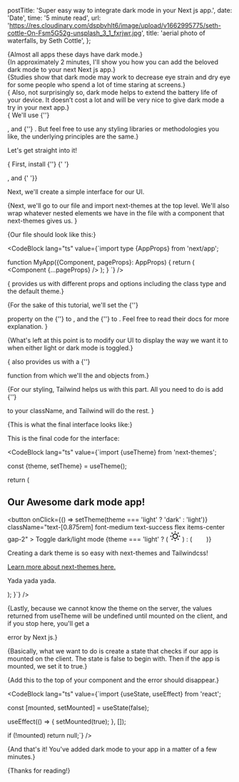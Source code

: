 
  postTitle: 'Super easy way to integrate dark mode in your Next js app.',
  date: 'Date',
  time: '5 minute read',
  url: 'https://res.cloudinary.com/dspbvhlt6/image/upload/v1662995775/seth-cottle-On-Fsm5G52g-unsplash_3_1_fxrjwr.jpg',
  title: 'aerial photo of waterfalls, by Seth Cottle',
};

{<Text>Almost all apps these days have dark mode.</Text>}  
{<Text>In approximately 2 minutes, I'll show you how you can add the beloved
dark mode to your next Next js app.</Text>}  
{<Text>Studies show that dark mode may work to decrease eye strain and dry eye
for some people who spend a lot of time staring at screens.</Text>}  
{<Text> Also, not surprisingly so, dark mode helps to extend the battery life of
your device. It doesn’t cost a lot and will be very nice to give dark mode a try
in your next app.</Text>}  
{<Text> We'll use {''}

<ExternalUrl text='next-themes' href='https://www.npmjs.com/package/next-themes' />, and {''}
<ExternalUrl text='Tailwindcss' href='https://tailwindcss.com/' />. But feel free to use any styling libraries or methodologies you
like, the underlying principles are the same.</Text>}

<Text>Let's get straight into it!</Text>

{<Text> First, install {''} <QuoteText quote="next-themes" />{' '}

<BoldText text="(npm i next-themes)" />, and <ExternalUrl
  href="https://tailwindcss.com/docs/installation"
  text="add Tailwindcss as a dev
dependency."
/>{' '}</Text>}

<Text>Next, we'll create a simple interface for our UI.</Text>

<Interface />

{<Text>Next, we'll go to our <QuoteText quote="_app.tsx" /> file and import
next-themes at the top level. We'll also wrap whatever nested elements we have
in the file with a <QuoteText quote="ThemeProvider" /> component that
next-themes gives us. </Text>}

{<Text>Our <QuoteText quote="_app.tsx" /> file should look like this:</Text>}

<CodeBlock
  lang="ts"
  value={`import type {AppProps} from 'next/app';
  
function MyApp({Component, pageProps}: AppProps) {
return (
  <ThemeProvider attribute="class" defaultTheme="system">
    <Layout>
      <Component {...pageProps} />
    </Layout>
  </ThemeProvider>
  );
} `}
/>

{<Text><QuoteText quote="next-themes" /> provides us with different props and
options including the class type and the default theme.</Text>}

{<Text>For the sake of this tutorial, we'll set the {''}

<QuoteText quote="attribute" /> property on the {''}
<QuoteText quote="ThemeProvider" /> to <QuoteText quote="class" />, and the {''}
<QuoteText quote="defaultTheme" /> to <QuoteText quote="system" />. Feel free to read their docs <ExternalUrl href='https://github.com/pacocoursey/next-themes' text='here'/>  for more explanation. </Text>}

{<Text>What's left at this point is to modify our UI to display the way we want
it to when either light or dark mode is toggled.</Text>}

{<Text><QuoteText quote="next-themes" /> also provides us with a {''}

<QuoteText quote="useTheme" /> function from which we'll <ExternalUrl text="destructure" href="https://developer.mozilla.org/en-US/docs/Web/JavaScript/Reference/Operators/Destructuring_assignment"/> the <QuoteText quote="theme" /> and <QuoteText quote="setTheme" /> objects from.</Text>}

{<Text>For our styling, Tailwind helps us with this part. All you need to do is
add {''}

<QuoteText quote="dark:..." /> to your className, and Tailwind will do the
rest. </Text>}

{<Text>This is what the final interface looks like:</Text>}

<InterfaceIntegrated />

<Text>This is the final code for the interface:</Text>

<CodeBlock
  lang="ts"
  value={`import {useTheme} from 'next-themes';
  
  const {theme, setTheme} = useTheme();
  
  return (
    <section className="flex flex-col items-start gap-6 px-4 py-4 my-8 border-2 rounded basis-full dark:border-white-700 dark:text-white text-grey-800">
      <div className="flex gap-5 items-center justify-between">
        <h1 className="text-md">Our Awesome dark mode app!</h1>
        <button
          onClick={() => setTheme(theme === 'light' ? 'dark' : 'light')}
          className="text-[0.875rem] font-medium text-success flex items-center gap-2"
        >
          <span>Toggle dark/light mode</span>
          {theme === 'light' ? (
            <svg
              xmlns="http://www.w3.org/2000/svg"
              viewBox="0 0 24 24"
              width="24"
              height="24"
            >
              <path fill="none" d="M0 0h24v24H0z" />
              <path d="M12 18a6 6 0 1 1 0-12 6 6 0 0 1 0 12zm0-2a4 4 0 1 0 0-8 4 4 0 0 0 0 8zM11 1h2v3h-2V1zm0 19h2v3h-2v-3zM3.515 4.929l1.414-1.414L7.05 5.636 5.636 7.05 3.515 4.93zM16.95 18.364l1.414-1.414 2.121 2.121-1.414 1.414-2.121-2.121zm2.121-14.85l1.414 1.415-2.121 2.121-1.414-1.414 2.121-2.121zM5.636 16.95l1.414 1.414-2.121 2.121-1.414-1.414 2.121-2.121zM23 11v2h-3v-2h3zM4 11v2H1v-2h3z" />
            </svg>
          ) : (
            <svg
              xmlns="http://www.w3.org/2000/svg"
              viewBox="0 0 24 24"
              width="24"
              height="24"
              fill="#fff"
            >
              <path fill="none" d="M0 0h24v24H0z" />
              <path d="M10 7a7 7 0 0 0 12 4.9v.1c0 5.523-4.477 10-10 10S2 17.523 2 12 6.477 2 12 2h.1A6.979 6.979 0 0 0 10 7zm-6 5a8 8 0 0 0 15.062 3.762A9 9 0 0 1 8.238 4.938 7.999 7.999 0 0 0 4 12z" />
            </svg>
          )}
        </button>
      </div>
      <div className="w-20 h-20 rounded-full bg-info dark:bg-brown" />
      <p className="font-medium">
        Creating a dark theme is so easy with next-themes and Tailwindcss!
      </p>
      <a
        href="https://www.npmjs.com/package/next-themes"
        target="_blank"
        rel="noopener noreferrer"
        className="underline"
      >
        Learn more about next-themes here.
      </a>
      <p>Yada yada yada.</p>
    </section>
  );
}`}
/>

{<Text>Lastly, because we cannot know the theme on the server, the values
returned from useTheme will be undefined until mounted on the client, and if you
stop here, you'll get a

<ExternalUrl href='https://nextjs.org/docs/messages/react-hydration-error' text='hydration mismatch' />
error by Next js.</Text>}

{<Text>Basically, what we want to do is create a state that checks if our app is
mounted on the client. The state is false to begin with. Then if the app is
mounted, we set it to true.</Text>}

{<Text>Add this to the top of your component and the error should
disappear.</Text>}

<CodeBlock lang="ts" value={`import {useState, useEffect} from 'react';
  
const [mounted, setMounted] = useState(false);
  
useEffect(() => {
  setMounted(true);
}, []);

if (!mounted) return null;`} />

{<Text>And that's it! You've added dark mode to your app in a matter of a few
minutes.</Text>}

{<Text>Thanks for reading!</Text>}

